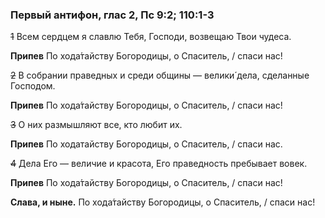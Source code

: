 ### Первый антифон, глас 2, Пс 9:2; 110:1-3

~~1~~ Всем сердцем я славлю Тебя, Господи, возвещаю Твои чудеса.

**Припев** По хода́тайству Богородицы, о Спаситель, / спаси нас!

~~2~~ В собрании праведных и среди общины — велики́ дела, сделанные Господом.

**Припев** По хода́тайству Богородицы, о Спаситель, / спаси нас!

~~3~~ О них размышляют все, кто любит их.

**Припев** По ходатайству Богородицы, о Спаситель, / спаси нас.

~~4~~ Дела Его — величие и красота, Его праведность пребывает вовек.

**Припев** По хода́тайству Богородицы, о Спаситель, / спаси нас!

**Слава, и ныне.** По хода́тайству Богородицы, о Спаситель, / спаси нас!
